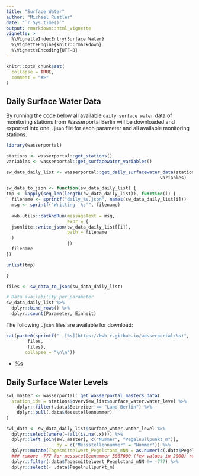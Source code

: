 ```yaml
---
title: "Surface Water"
author: "Michael Rustler"
date: "`r Sys.time()`"
output: rmarkdown::html_vignette
vignette: >
  %\VignetteIndexEntry{Surface Water}
  %\VignetteEngine{knitr::rmarkdown}
  %\VignetteEncoding{UTF-8}
---
```


```r
knitr::opts_chunk$set(
  collapse = TRUE,
  comment = "#>"
)
```

## Daily Surface Water Data

By running the code below all available `daily surface water` data of monitoring 
stations from Wasserportal Berlin will be downloaded and exported into one `.json`
file for each parameter and all available monitoring stations.


```r
library(wasserportal)

stations <- wasserportal::get_stations()
variables <- wasserportal::get_surfacewater_variables()

sw_data_daily_list <- wasserportal::get_daily_surfacewater_data(stations,
                                                          variables)

sw_data_to_json <- function(sw_data_daily_list) {
tmp <- lapply(seq_len(length(sw_data_daily_list)), function(i) {
  filename <- sprintf("daily_%s.json", names(sw_data_daily_list[i]))
  msg <- sprintf("Writting '%s'", filename)
                                                                          
  kwb.utils::catAndRun(messageText = msg,
                       expr = {
  jsonlite::write_json(sw_data_daily_list[[i]], 
                       path = filename
  )
                       })
  filename
})

unlist(tmp)

}

files <- sw_data_to_json(sw_data_daily_list)

# Data availability per parameter
sw_data_daily_list %>%
  dplyr::bind_rows() %>% 
  dplyr::count(Parameter, Einheit)

```
The following `.json` files are available for download: 

```r


cat(paste0(sprintf("- [%s](https://kwb-r.github.io/wasserportal/%s)", 
        files, 
        files),
       collapse = "\n\n"))

```
- [%s](https://kwb-r.github.io/wasserportal/%s)



## Daily Surface Water Levels


```r

swl_master <- wasserportal::get_wasserportal_masters_data(
  station_ids = stations$overview_list$surface_water.water_level %>%
    dplyr::filter(.data$Betreiber == "Land Berlin") %>%
    dplyr::pull(.data$Messstellennummer)
)

swl_data <- sw_data_daily_list$surface_water.water_level %>% 
  dplyr::select(where(~!all(is.na(.x)))) %>%
  dplyr::left_join(swl_master[, c("Nummer", "Pegelnullpunkt_m")],
                   by = c("Messstellennummer" = "Nummer")) %>%
  dplyr::mutate(Tagesmittelwert_Pegelstand_mNN = as.numeric(.data$Pegelnullpunkt_m) + .data$Tagesmittelwert/100) %>%
  ### remove -777 for messstellennummer 5867000 (few values in 2000) resulted by step above
  dplyr::filter(.data$Tagesmittelwert_Pegelstand_mNN != -777) %>%
  dplyr::select(- .data$Pegelnullpunkt_m)

```
